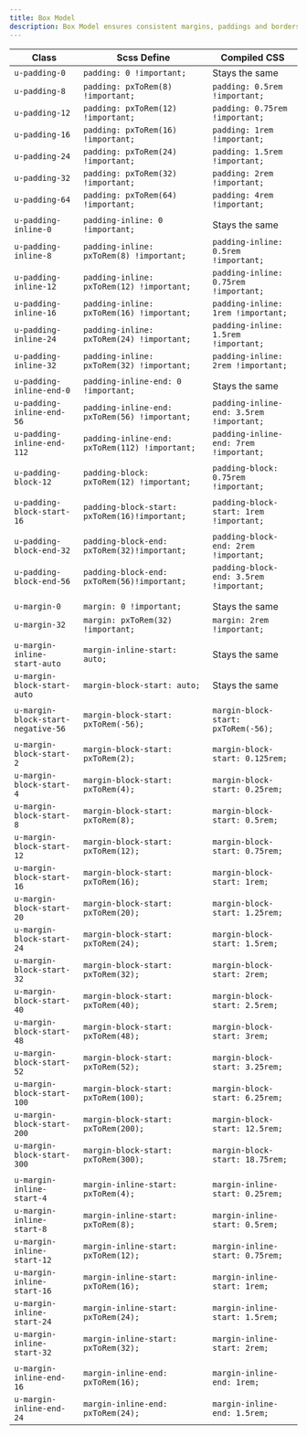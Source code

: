 ```yaml
---
title: Box Model
description: Box Model ensures consistent margins, paddings and borders across our products. The class name is presented in pixels, but being translated to REM units via Scss functions during compilation.
---
```


| Class                              | Scss Define                                   | Compiled CSS                             |
| ---------------------------------- | --------------------------------------------- | ---------------------------------------- |
| `u-padding-0`                      | `padding: 0 !important;`                      | Stays the same                           |
| `u-padding-8`                      | `padding: pxToRem(8) !important;`             | `padding: 0.5rem !important;`            |
| `u-padding-12`                     | `padding: pxToRem(12) !important;`            | `padding: 0.75rem !important;`           |
| `u-padding-16`                     | `padding: pxToRem(16) !important;`            | `padding: 1rem !important;`              |
| `u-padding-24`                     | `padding: pxToRem(24) !important;`            | `padding: 1.5rem !important;`            |
| `u-padding-32`                     | `padding: pxToRem(32) !important;`            | `padding: 2rem !important;`              |
| `u-padding-64`                     | `padding: pxToRem(64) !important;`            | `padding: 4rem !important;`              |
|                                    |                                               |                                          |
| `u-padding-inline-0`               | `padding-inline: 0 !important;`               | Stays the same                           |
| `u-padding-inline-8`               | `padding-inline: pxToRem(8) !important;`      | `padding-inline: 0.5rem !important;`     |
| `u-padding-inline-12`              | `padding-inline: pxToRem(12) !important;`     | `padding-inline: 0.75rem !important;`    |
| `u-padding-inline-16`              | `padding-inline: pxToRem(16) !important;`     | `padding-inline: 1rem !important;`       |
| `u-padding-inline-24`              | `padding-inline: pxToRem(24) !important;`     | `padding-inline: 1.5rem !important;`     |
| `u-padding-inline-32`              | `padding-inline: pxToRem(32) !important;`     | `padding-inline: 2rem !important;`       |
|                                    |                                               |                                          |
| `u-padding-inline-end-0`           | `padding-inline-end: 0 !important;`           | Stays the same                           |
| `u-padding-inline-end-56`          | `padding-inline-end: pxToRem(56) !important;` | `padding-inline-end: 3.5rem !important;` |
| `u-padding-inline-end-112`         | `padding-inline-end: pxToRem(112) !important;`| `padding-inline-end: 7rem !important;`   |
|                                    |                                               |                                          |
| `u-padding-block-12`               | `padding-block: pxToRem(12) !important;`      | `padding-block: 0.75rem !important;`     |
|                                    |                                               |                                          |
| `u-padding-block-start-16`         | `padding-block-start: pxToRem(16)!important;` | `padding-block-start: 1rem !important;`  |
|                                    |                                               |                                          |
| `u-padding-block-end-32`           | `padding-block-end: pxToRem(32)!important;`   | `padding-block-end: 2rem !important;`    |
| `u-padding-block-end-56`           | `padding-block-end: pxToRem(56)!important;`   | `padding-block-end: 3.5rem !important;`  |
|                                    |                                               |                                          |
|                                    |                                               |                                          |
| `u-margin-0`                       | `margin: 0 !important;`                       | Stays the same                           |
| `u-margin-32`                      | `margin: pxToRem(32) !important;`             | `margin: 2rem !important;`               |
|                                    |                                               |                                          |
| `u-margin-inline-start-auto`       | `margin-inline-start: auto;`                  | Stays the same                           |
| `u-margin-block-start-auto`        | `margin-block-start: auto;`                   | Stays the same                           |
|                                    |                                               |                                          |
| `u-margin-block-start-negative-56` | `margin-block-start: pxToRem(-56);`           | `margin-block-start: pxToRem(-56);`      |
|                                    |                                               |                                          |
| `u-margin-block-start-2`           | `margin-block-start: pxToRem(2);`             | `margin-block-start: 0.125rem;`          |
| `u-margin-block-start-4`           | `margin-block-start: pxToRem(4);`             | `margin-block-start: 0.25rem;`           |
| `u-margin-block-start-8`           | `margin-block-start: pxToRem(8);`             | `margin-block-start: 0.5rem;`            |
| `u-margin-block-start-12`          | `margin-block-start: pxToRem(12);`            | `margin-block-start: 0.75rem;`           |
| `u-margin-block-start-16`          | `margin-block-start: pxToRem(16);`            | `margin-block-start: 1rem;`              |
| `u-margin-block-start-20`          | `margin-block-start: pxToRem(20);`            | `margin-block-start: 1.25rem;`           |
| `u-margin-block-start-24`          | `margin-block-start: pxToRem(24);`            | `margin-block-start: 1.5rem;`            |
| `u-margin-block-start-32`          | `margin-block-start: pxToRem(32);`            | `margin-block-start: 2rem;`              |
| `u-margin-block-start-40`          | `margin-block-start: pxToRem(40);`            | `margin-block-start: 2.5rem;`            |
| `u-margin-block-start-48`          | `margin-block-start: pxToRem(48);`            | `margin-block-start: 3rem;`              |
| `u-margin-block-start-52`          | `margin-block-start: pxToRem(52);`            | `margin-block-start: 3.25rem;`           |
| `u-margin-block-start-100`         | `margin-block-start: pxToRem(100);`           | `margin-block-start: 6.25rem;`           |
| `u-margin-block-start-200`         | `margin-block-start: pxToRem(200);`           | `margin-block-start: 12.5rem;`           |
| `u-margin-block-start-300`         | `margin-block-start: pxToRem(300);`           | `margin-block-start: 18.75rem;`          |
|                                    |                                               |                                          |
| `u-margin-inline-start-4`          | `margin-inline-start: pxToRem(4);`            | `margin-inline-start: 0.25rem;`          |
| `u-margin-inline-start-8`          | `margin-inline-start: pxToRem(8);`            | `margin-inline-start: 0.5rem;`           |
| `u-margin-inline-start-12`         | `margin-inline-start: pxToRem(12);`           | `margin-inline-start: 0.75rem;`          |
| `u-margin-inline-start-16`         | `margin-inline-start: pxToRem(16);`           | `margin-inline-start: 1rem;`             |
| `u-margin-inline-start-24`         | `margin-inline-start: pxToRem(24);`           | `margin-inline-start: 1.5rem;`           |
| `u-margin-inline-start-32`         | `margin-inline-start: pxToRem(32);`           | `margin-inline-start: 2rem;`             |
|                                    |                                               |                                          |
| `u-margin-inline-end-16`           | `margin-inline-end: pxToRem(16);`             | `margin-inline-end: 1rem;`               |
| `u-margin-inline-end-24`           | `margin-inline-end: pxToRem(24);`             | `margin-inline-end: 1.5rem;`             |

<CodePreview>
  <div class="box u-margin-block-start-32 u-padding-block-end-56"></div>
</CodePreview>
